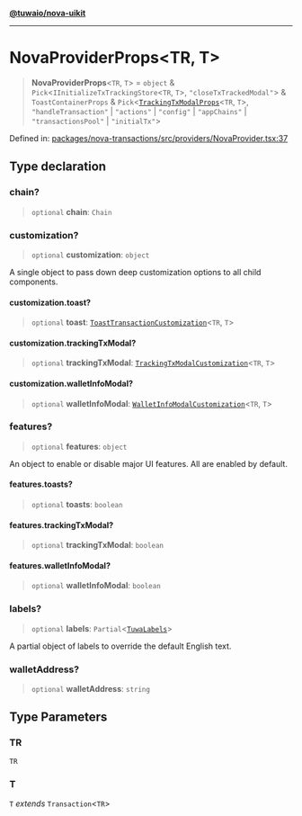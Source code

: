 [**@tuwaio/nova-uikit**](../../../../README.md)

***

# NovaProviderProps\<TR, T\>

> **NovaProviderProps**\<`TR`, `T`\> = `object` & `Pick`\<`IInitializeTxTrackingStore`\<`TR`, `T`\>, `"closeTxTrackedModal"`\> & `ToastContainerProps` & `Pick`\<[`TrackingTxModalProps`](../../interfaces/TrackingTxModalProps.md)\<`TR`, `T`\>, `"handleTransaction"` \| `"actions"` \| `"config"` \| `"appChains"` \| `"transactionsPool"` \| `"initialTx"`\>

Defined in: [packages/nova-transactions/src/providers/NovaProvider.tsx:37](https://github.com/TuwaIO/nova-uikit/blob/3e65053a3ef978515e6fefc215ba06ba9a29842e/packages/nova-transactions/src/providers/NovaProvider.tsx#L37)

## Type declaration

### chain?

> `optional` **chain**: `Chain`

### customization?

> `optional` **customization**: `object`

A single object to pass down deep customization options to all child components.

#### customization.toast?

> `optional` **toast**: [`ToastTransactionCustomization`](../../type-aliases/ToastTransactionCustomization.md)\<`TR`, `T`\>

#### customization.trackingTxModal?

> `optional` **trackingTxModal**: [`TrackingTxModalCustomization`](../../type-aliases/TrackingTxModalCustomization.md)\<`TR`, `T`\>

#### customization.walletInfoModal?

> `optional` **walletInfoModal**: [`WalletInfoModalCustomization`](../../type-aliases/WalletInfoModalCustomization.md)\<`TR`, `T`\>

### features?

> `optional` **features**: `object`

An object to enable or disable major UI features. All are enabled by default.

#### features.toasts?

> `optional` **toasts**: `boolean`

#### features.trackingTxModal?

> `optional` **trackingTxModal**: `boolean`

#### features.walletInfoModal?

> `optional` **walletInfoModal**: `boolean`

### labels?

> `optional` **labels**: `Partial`\<[`TuwaLabels`](../../type-aliases/TuwaLabels.md)\>

A partial object of labels to override the default English text.

### walletAddress?

> `optional` **walletAddress**: `string`

## Type Parameters

### TR

`TR`

### T

`T` *extends* `Transaction`\<`TR`\>
